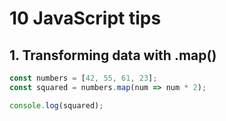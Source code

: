 # 10 JavaScript tips

## 1. Transforming data with .map()

```js copy
const numbers = [42, 55, 61, 23];
const squared = numbers.map(num => num * 2);

console.log(squared);
```
